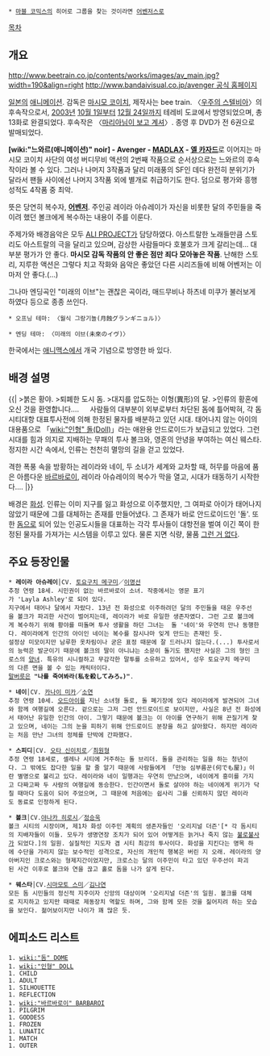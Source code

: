  * [[마블 코믹스]]의 히어로 그룹을 찾는 것이라면 [[어벤저스]]로

[[목차]]
== 개요 ==
http://www.beetrain.co.jp/contents/works/images/av_main.jpg?width=190&align=right [[http://www.bandaivisual.co.jp/avenger 공식 홈페이지]]

[[일본]]의 [[애니메이션]]. 감독은 [[마시모 코이치]], 제작사는 bee train. 〈[[우주의 스텔비아]]〉의 후속작으로서, [[2003년]] [[10월 1일]]부터 [[12월 24일]]까지 테레비 도쿄에서 방영되었으며, 총 13화로 완결되었다. 후속작은 〈[[마리아님이 보고 계셔]]〉. 종영 후 DVD가 전 6권으로 발매되었다.

'''[wiki:"느와르(애니메이션)" noir] - Avenger - [[MADLAX]] - [[엘 카자드]]'''로 이어지는 마시모 코이치 사단의 여성 버디무비 액션의 2번째 작품으로 순서상으로는 느와르의 후속작이라 볼 수 있다. 그러나 나머지 3작품과 달리 미래풍의 SF인 데다 완전히 분위기가 달라서 팬들 사이에선 나머지 3작품 외에 별개로 취급하기도 한다. 덤으로 평가와 흥행성적도 4작품 중 최악.

뜻은 당연히 복수자, '''[[어벤저]]'''. 주인공 레이라 아슈레이가 자신을 비롯한 달의 주민들을 죽이려 했던 볼크에게 복수하는 내용이 주를 이룬다.

주제가와 배경음악은 모두 [[ALI PROJECT]]가 담당하였다. 아스트랄한 노래들만큼 스토리도 아스트랄의 극을 달리고 있으며, 감상한 사람들마다 호불호가 크게 갈리는데... 대부분 평가가 안 좋다. '''마시모 감독 작품의 안 좋은 점만 죄다 모아놓은 작품'''. 난해한 스토리, 지루한 액션은 그렇다 치고 작화와 음악은 좋았던 다른 시리즈들에 비해 어벤저는 이마저 안 좋다.(...)

그나마 엔딩곡인 "미래의 이브"는 괜찮은 곡이라, 매드무비나 하츠네 미쿠가 불러보게 하였다 등으로 종종 쓰인다.

{{{#!html
<object width="560" height="315"><param name="movie" value="http://www.youtube.com/v/WteVye-bqUs?version=3&amp;hl=ko_KR&amp;rel=0"></param><param name="allowFullScreen" value="true"></param><param name="allowscriptaccess" value="always"></param><embed src="http://www.youtube.com/v/WteVye-bqUs?version=3&amp;hl=ko_KR&amp;rel=0" type="application/x-shockwave-flash" width="560" height="315" allowscriptaccess="always" allowfullscreen="true"></embed></object>
}}}
 * 오프닝 테마: 〈월식 그랑기뇰(月蝕グランギニョル)〉

{{{#!html
<object width="560" height="315"><param name="movie" value="//www.youtube.com/v/rzgTeT9oA6Y?version=3&amp;hl=ko_KR&amp;rel=0"></param><param name="allowFullScreen" value="true"></param><param name="allowscriptaccess" value="always"></param><embed src="//www.youtube.com/v/rzgTeT9oA6Y?version=3&amp;hl=ko_KR&amp;rel=0" type="application/x-shockwave-flash" width="560" height="315" allowscriptaccess="always" allowfullscreen="true"></embed></object>
}}}
 * 엔딩 테마: 〈미래의 이브(未來のイヴ)〉

한국에서는 [[애니맥스]]에서 개국 기념으로 방영한 바 있다.

== 배경 설명 ==
{{|
>붉은 황야.
>퇴폐한 도시 돔.
>대지를 압도하는 이형(異形)의 달.
>인류의 황혼에 오신 것을 환영합니다….
　
사람들의 대부분이 외부로부터 차단된 돔에 틀어박혀, 각 돔시티대항 대표투사전에 의해 한정된 물자를 배분하고 있던 시대. 태어나지 않는 아이의 대용품으로 「[[wiki:"인형" 돌(Doll)]]」라는 애완용 안드로이드가 보급되고 있었다. 그런 시대를 힘과 의지로 지배하는 무패의 투사 볼크와, 영혼의 안녕을 부여하는 여신 웨스타. 정지한 시간 속에서, 인류는 천천히 멸망의 길을 걷고 있었다.

격한 폭풍 속을 방황하는 레이라와 네이, 두 소녀가 세계와 교차할 때, 허무를 마음에 품은 아름다운 [[바르바로이]], 레이라 아슈레이의 복수가 막을 열고, 시대가 태동하기 시작한다….
|}}

배경은 [[화성]]. 인류는 이미 지구를 잃고 화성으로 이주했지만, 그 여파로 아이가 태어나지 않았기 때문에 그를 대체하는 존재를 만들어냈다. 그 존재가 바로 안드로이드인 '돌'. 또한 [[돔]]으로 되어 있는 인공도시들을 대표하는 각각 투사들이 대항전을 벌여 이긴 쪽이 한정된 물자를 가져가는 시스템을 이루고 있다. 물론 지면 식량, 물품 [[그런 거 없다]].

== 주요 등장인물 ==
 * '''레이라 아슈레이'''│CV. [[토요구치 메구미]]／[[이명선]]
 추정 연령 18세. 시민권이 없는 바르바로이 소녀. 작중에서는 영문 표기가 'Layla Ashley'로 되어 있다.
 지구에서 태어나 달에서 자랐다. 13년 전 화성으로 이주하려던 달의 주민들을 태운 우주선을 볼크가 파괴한 사건이 벌어지는데, 레이라가 바로 유일한 생존자였다. 그런 고로 볼크에게 복수하기 위해 황야를 떠돌며 투사 생활을 하던 그녀는  돌 '네이'와 우연히 만나 동행한다. 레이라에게 인간의 아이인 네이는 복수를 잠시나마 잊게 만드는 존재인 듯.
 설정상 미모이지만 남루한 옷차림이나 굳은 표정 때문에 잘 드러나지 않는다.(...) 투사로서의 능력은 발군이기 때문에 볼크의 딸이 아니냐는 소문이 돌기도 했지만 사실은 그의 형인 크로스의 [[양녀]]. 특유의 시니컬하고 무감각한 말투를 소유하고 있어서, 성우 토요구치 메구미의 다른 면을 볼 수 있는 캐릭터이다.
 [[말버릇]]은 '''"나를 죽여봐라(私を殺してみろ。)"'''.

 * '''네이'''│CV. [[카나이 미카]]／[[소연]]
 추정 연령 10세. [[오드아이]]를 지닌 소녀형 돌로, 돌 폐기장에 있다 레이라에게 발견되어 그녀와 함께 여행길에 오른다. 겉으로는 그저 그런 안드로이드로 보이지만, 사실은 8년 전 화성에서 태어난 유일한 인간의 아이. 그렇기 때문에 볼크는 이 아이를 연구하기 위해 끈질기게 찾고 있으며, 네이는 그의 눈을 피하기 위해 안드로이드 분장을 하고 살아왔다. 하지만 레이라는 처음 만난 그녀의 정체를 단박에 간파했다.

 * '''스피디'''│CV. [[오타 신이치로]]／[[최원형]]
 추정 연령 18세로, 셀레나 시티에 거주하는 돌 브리더. 돌을 관리하는 일을 하는 청년이다. 그 밖에도 잡다한 일을 할 줄 알기 때문에 사람들에게 「만능 심부름꾼(何でも屋)」이란 별명으로 불리고 있다. 레이라와 네이 일행과는 우연히 만났으며, 네이에게 흥미를 가지고 다짜고짜 두 사람의 여행길에 동승한다. 인간이면서 돌로 살아야 하는 네이에게 위기가 닥칠 때마다 도움이 되어 주었으며, 그 때문에 처음에는 쉽사리 그를 신뢰하지 않던 레이라도 동료로 인정하게 된다.

 * '''볼크'''│CV.[[야나카 히로시]]／[[정승욱]]
 볼크 시티의 시장이며, 제1차 화성 이주민 계획의 생존자들인 '오리지널 더즌'[* 각 돔시티의 지배자들이 이들. 모두가 생명연장 조치가 되어 있어 어떻게든 늙거나 죽지 않는 [[불로불사]]가 되었다.]의 일원. 실질적인 지도자 겸 시티 최강의 투사이다. 화성을 지킨다는 명목 하에 수단을 가리지 않는 보수적인 성격으로, 자신의 개인적 행복은 버린 지 오래. 레이라의 양아버지인 크로스와는 형제지간이었지만, 크로스는 달의 이주민이 타고 있던 우주선이 파괴된 사건 이후로 볼크와 연을 끊고 홀로 돔을 나가 살게 된다.

 * '''웨스타'''│CV.[[시마모토 스미]]／[[김나연]]
 모든 돔 시민들의 정신적 지주이자 신앙의 대상이며 '오리지널 더즌'의 일원. 볼크를 대체로 지지하고 있지만 때때로 제동장치 역할도 하며, 그와 함께 모든 것을 짊어지려 하는 모습을 보인다. 젊어보이지만 나이가 꽤 많은 듯.

== 에피소드 리스트 ==
 1. [[wiki:"돔" DOME]]
 1. [[wiki:"인형" DOLL]]
 1. CHILD
 1. ADULT
 1. SILHOUETTE
 1. REFLECTION
 1. [[wiki:"바르바로이" BARBAROI]]
 1. PILGRIM
 1. GODDESS
 1. FROZEN
 1. LUNATIC
 1. MATCH
 1. OUTER

